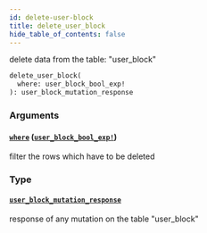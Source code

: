 ```yaml
---
id: delete-user-block
title: delete_user_block
hide_table_of_contents: false
---
```


delete data from the table: "user_block"

```graphql
delete_user_block(
  where: user_block_bool_exp!
): user_block_mutation_response
```

### Arguments

#### [`where`](#) ([`user_block_bool_exp!`](../inputs/user-block-bool-exp))

filter the rows which have to be deleted

### Type

#### [`user_block_mutation_response`](../objects/user-block-mutation-response)

response of any mutation on the table "user_block"
